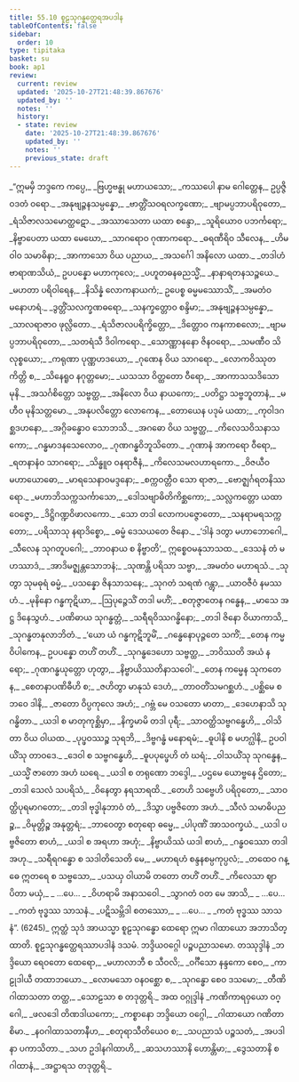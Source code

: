 ```yaml
---
title: 55.10 စူဠသုဂန္ဓတ္ထေရအပဒါန
tableOfContents: false
sidebar:
  order: 10
type: tipitaka
basket: su
book: ap1
review:
  current: review
  updated: '2025-10-27T21:48:39.867676'
  updated_by: ''
  notes: ''
  history:
  - state: review
    date: '2025-10-27T21:48:39.867676'
    updated_by: ''
    notes: ''
    previous_state: draft
---
```



<ReviewStatus review={frontmatter.review} showDetails={true} />

<HypothesisAnnotation frontmatter={frontmatter} />

<DynamicBreadcrumb />

<Division number="272" book="ap1" e="ch" v="20" p="419">

<Paragraph number="7624" type="verses" book="ap1">
_“ဣမမှိ ဘဒ္ဒကေ ကပ္ပေ,_  
_ဗြဟ္မဗန္ဓု မဟာယသော;_  
_ကဿပေါ နာမ ဂေါတ္တေန,_  
ဥပ္ပဇ္ဇိ ဝဒတံ ဝရော._  

</Paragraph>

</Division>
<Division number="273" book="ap1" e="ch" v="20" p="419">

<Paragraph number="7625" type="verses" book="ap1">
_အနုဗျဉ္ဇနသမ္ပန္နော,_  
_ဗာတ္တိံသဝရလက္ခဏော;_  
_ဗျာမပ္ပဘာပရိဝုတော,_  
_ရံသိဇာလသမောတ္ထဋော._  

</Paragraph>

</Division>
<Division number="274" book="ap1" e="ch" v="20" p="419">

<Paragraph number="7626" type="verses" book="ap1">
_အဿာသေတာ ယထာ စန္ဒော,_  
_သူရိယောဝ ပဘင်္ကရော;_  
_နိဗ္ဗာပေတာ ယထာ မေဃော,_  
_သာဂရောဝ ဂုဏာကရော._  

</Paragraph>

</Division>
<Division number="275" book="ap1" e="ch" v="20" p="419">

<Paragraph number="7627" type="verses" book="ap1">
_ဓရဏီရိဝ သီလေန,_  
_ဟိမဝါဝ သမာဓိနာ;_  
_အာကာသော ဝိယ ပညာယ,_  
_အသင်္ဂေါ အနိလော ယထာ._  

</Paragraph>

</Division>
<Division number="276" book="ap1" e="ch" v="20" p="419">

<Paragraph number="7628" type="verses" book="ap1">
_တဒါဟံ ဗာရာဏသိယံ,_  
ဥပပန္နော မဟာကုလေ;_  
_ပဟူတဓနဓညသ္မိံ,_  
_နာနာရတနသဉ္စယေ._  

</Paragraph>

</Division>
<Division number="277" book="ap1" e="ch" v="20" p="419">

<Paragraph number="7629" type="verses" book="ap1">
_မဟတာ ပရိဝါရေန,_  
_နိသိန္နံ လောကနာယကံ;_  
ဥပေစ္စ ဓမ္မမဿောသိံ,_  
_အမတံဝ မနောဟရံ._  

</Paragraph>

</Division>
<Division number="278" book="ap1" e="ch" v="20" p="420">

<Paragraph number="7630" type="verses" book="ap1">
_ဒွတ္တိံသလက္ခဏဓရော,_  
_သနက္ခတ္တောဝ စန္ဒိမာ;_  
_အနုဗျဉ္ဇနသမ္ပန္နော,_  
_သာလရာဇာဝ ဖုလ္လိတော._  

</Paragraph>

</Division>
<Division number="279" book="ap1" e="ch" v="20" p="420">

<Paragraph number="7631" type="verses" book="ap1">
_ရံသိဇာလပရိက္ခိတ္တော,_  
_ဒိတ္တောဝ ကနကာစလော;_  
_ဗျာမပ္ပဘာပရိဝုတော,_  
_သတရံသီ ဒိဝါကရော._  

</Paragraph>

</Division>
<Division number="280" book="ap1" e="ch" v="20" p="420">

<Paragraph number="7632" type="verses" book="ap1">
_သောဏ္ဏာနနော ဇိနဝရော,_  
_သမဏီဝ သိလုစ္စယော;_  
_ကရုဏာ ပုဏ္ဏဟဒယော,_  
_ဂုဏေန ဝိယ သာဂရော._  

</Paragraph>

</Division>
<Division number="281" book="ap1" e="ch" v="20" p="420">

<Paragraph number="7633" type="verses" book="ap1">
_လောကဝိဿုတကိတ္တိ စ,_  
_သိနေရူဝ နဂုတ္တမော;_  
_ယသသာ ဝိတ္ထတော ဝီရော,_  
_အာကာသသဒိသော မုနိ._  

</Paragraph>

</Division>
<Division number="282" book="ap1" e="ch" v="20" p="420">

<Paragraph number="7634" type="verses" book="ap1">
_အသင်္ဂစိတ္တော သဗ္ဗတ္ထ,_  
_အနိလော ဝိယ နာယကော;_  
_ပတိဋ္ဌာ သဗ္ဗဘူတာနံ,_  
_မဟီဝ မုနိသတ္တမော._  

</Paragraph>

</Division>
<Division number="283" book="ap1" e="ch" v="20" p="420">

<Paragraph number="7635" type="verses" book="ap1">
_အနုပလိတ္တော လောကေန,_  
_တောယေန ပဒုမံ ယထာ;_  
_ကုဝါဒဂစ္ဆဒဟနော,_  
_အဂ္ဂိခန္ဓောဝ သောဘသိ._  

</Paragraph>

</Division>
<Division number="284" book="ap1" e="ch" v="20" p="420">

<Paragraph number="7636" type="verses" book="ap1">
_အဂဓော ဝိယ သဗ္ဗတ္ထ,_  
_ကိလေသဝိသနာသကော;_  
_ဂန္ဓမာဒနသေလောဝ,_  
_ဂုဏဂန္ဓဝိဘူသိတော._  

</Paragraph>

</Division>
<Division number="285" book="ap1" e="ch" v="20" p="420">

<Paragraph number="7637" type="verses" book="ap1">
_ဂုဏာနံ အာကရော ဝီရော,_  
_ရတနာနံဝ သာဂရော;_  
_သိန္ဓူဝ ဝနရာဇီနံ,_  
_ကိလေသမလဟာရကော._  

</Paragraph>

</Division>
<Division number="286" book="ap1" e="ch" v="20" p="420">

<Paragraph number="7638" type="verses" book="ap1">
_ဝိဇယီဝ မဟာယောဓော,_  
_မာရသေနာဝမဒ္ဒနော;_  
_စက္ကဝတ္တီဝ သော ရာဇာ,_  
_ဗောဇ္ဈင်္ဂရတနိဿရော._  

</Paragraph>

</Division>
<Division number="287" book="ap1" e="ch" v="20" p="420">

<Paragraph number="7639" type="verses" book="ap1">
_မဟာဘိသက္ကသင်္ကာသော,_  
_ဒေါသဗျာဓိတိကိစ္ဆကော;_  
_သလ္လကတ္တော ယထာ ဝေဇ္ဇော,_  
_ဒိဋ္ဌိဂဏ္ဍဝိဖာလကော._  

</Paragraph>

</Division>
<Division number="288" book="ap1" e="ch" v="20" p="420">

<Paragraph number="7640" type="verses" book="ap1">
_သော တဒါ လောကပဇ္ဇောတော,_  
_သနရာမရသက္ကတော;_  
_ပရိသာသု နရာဒိစ္စော,_  
_ဓမ္မံ ဒေသယတေ ဇိနော._  

</Paragraph>

</Division>
<Division number="289" book="ap1" e="ch" v="20" p="421">

<Paragraph number="7641" type="verses" book="ap1">
_‘ဒါနံ ဒတွာ မဟာဘောဂေါ,_  
_သီလေန သုဂတူပဂေါ;_  
_ဘာဝနာယ စ နိဗ္ဗာတိ’,_  
ဣစ္စေဝမနုသာသထ._  

</Paragraph>

</Division>
<Division number="290" book="ap1" e="ch" v="20" p="421">

<Paragraph number="7642" type="verses" book="ap1">
_ဒေသနံ တံ မဟဿာဒံ,_  
_အာဒိမဇ္ဈန္တသောဘနံ;_  
_သုဏန္တိ ပရိသာ သဗ္ဗာ,_  
_အမတံဝ မဟာရသံ._  

</Paragraph>

</Division>
<Division number="291" book="ap1" e="ch" v="20" p="421">

<Paragraph number="7643" type="verses" book="ap1">
_သုတွာ သုမဓုရံ ဓမ္မံ,_  
_ပသန္နော ဇိနသာသနေ;_  
_သုဂတံ သရဏံ ဂန္တွာ,_  
_ယာဝဇီဝံ နမဿဟံ._  

</Paragraph>

</Division>
<Division number="292" book="ap1" e="ch" v="20" p="421">

<Paragraph number="7644" type="verses" book="ap1">
_မုနိနော ဂန္ဓကုဋိယာ,_  
_ဩပုဉ္ဇေသိံ တဒါ မဟိံ;_  
_စတုဇ္ဇာတေန ဂန္ဓေန,_  
_မာသေ အဋ္ဌ ဒိနေသွဟံ._  

</Paragraph>

</Division>
<Division number="293" book="ap1" e="ch" v="20" p="421">

<Paragraph number="7645" type="verses" book="ap1">
_ပဏိဓာယ သုဂန္ဓတ္တံ,_  
_သရီရဝိဿဂန္ဓိနော;_  
_တဒါ ဇိနော ဝိယာကာသိ,_  
_သုဂန္ဓတနုလာဘိတံ._  

</Paragraph>

</Division>
<Division number="294" book="ap1" e="ch" v="20" p="421">

<Paragraph number="7646" type="verses" book="ap1">
_‘ယော ယံ ဂန္ဓကုဋိဘူမိံ,_  
_ဂန္ဓေနောပုဉ္ဇတေ သကိံ;_  
_တေန ကမ္မဝိပါကေန,_  
ဥပပန္နော တဟိံ တဟိံ._  

</Paragraph>

</Division>
<Division number="295" book="ap1" e="ch" v="20" p="421">

<Paragraph number="7647" type="verses" book="ap1">
_သုဂန္ဓဒေဟော သဗ္ဗတ္ထ,_  
_ဘဝိဿတိ အယံ နရော;_  
_ဂုဏဂန္ဓယုတ္တော ဟုတွာ,_  
_နိဗ္ဗာယိဿတိနာသဝေါ’._  

</Paragraph>

</Division>
<Division number="296" book="ap1" e="ch" v="20" p="421">

<Paragraph number="7648" type="verses" book="ap1">
_တေန ကမ္မေန သုကတေန,_  
_စေတနာပဏိဓီဟိ စ;_  
_ဇဟိတွာ မာနုသံ ဒေဟံ,_  
_တာဝတိံသမဂစ္ဆဟံ._  

</Paragraph>

</Division>
<Division number="297" book="ap1" e="ch" v="20" p="421">

<Paragraph number="7649" type="verses" book="ap1">
_ပစ္ဆိမေ စ ဘဝေ ဒါနိ,_  
_ဇာတော ဝိပ္ပကုလေ အဟံ;_  
_ဂဗ္ဘံ မေ ဝသတော မာတာ,_  
_ဒေဟေနာသိ သုဂန္ဓိတာ._  

</Paragraph>

</Division>
<Division number="298" book="ap1" e="ch" v="20" p="421">

<Paragraph number="7650" type="verses" book="ap1">
_ယဒါ စ မာတုကုစ္ဆိမှာ,_  
_နိက္ခမာမိ တဒါ ပုရီ;_  
_သာဝတ္ထိသဗ္ဗဂန္ဓေဟိ,_  
_ဝါသိတာ ဝိယ ဝါယထ._  

</Paragraph>

</Division>
<Division number="299" book="ap1" e="ch" v="20" p="421">

<Paragraph number="7651" type="verses" book="ap1">
_ပုပ္ဖဝဿဉ္စ သုရဘိ,_  
_ဒိဗ္ဗဂန္ဓံ မနောရမံ;_  
_ဓူပါနိ စ မဟဂ္ဃါနိ,_  
ဥပဝါယိံသု တာဝဒေ._  

</Paragraph>

</Division>
<Division number="300" book="ap1" e="ch" v="20" p="422">

<Paragraph number="7652" type="verses" book="ap1">
_ဒေဝါ စ သဗ္ဗဂန္ဓေဟိ,_  
_ဓူပပုပ္ဖေဟိ တံ ဃရံ;_  
_ဝါသယိံသု သုဂန္ဓေန,_  
_ယသ္မိံ ဇာတော အဟံ ဃရေ._  

</Paragraph>

</Division>
<Division number="301" book="ap1" e="ch" v="20" p="422">

<Paragraph number="7653" type="verses" book="ap1">
_ယဒါ စ တရုဏော ဘဒ္ဒေါ,_  
_ပဌမေ ယောဗ္ဗနေ ဌိတော;_  
_တဒါ သေလံ သပရိသံ,_  
_ဝိနေတွာ နရသာရထိ._  

</Paragraph>

</Division>
<Division number="302" book="ap1" e="ch" v="20" p="422">

<Paragraph number="7654" type="verses" book="ap1">
_တေဟိ သဗ္ဗေဟိ ပရိဝုတော,_  
_သာဝတ္ထိပုရမာဂတော;_  
_တဒါ ဗုဒ္ဓါနုဘာဝံ တံ,_  
_ဒိသွာ ပဗ္ဗဇိတော အဟံ._  

</Paragraph>

</Division>
<Division number="303" book="ap1" e="ch" v="20" p="422">

<Paragraph number="7655" type="verses" book="ap1">
_သီလံ သမာဓိပညဉ္စ,_  
_ဝိမုတ္တိဉ္စ အနုတ္တရံ;_  
_ဘာဝေတွာ စတုရော ဓမ္မေ,_  
_ပါပုဏိံ အာသဝက္ခယံ._  

</Paragraph>

</Division>
<Division number="304" book="ap1" e="ch" v="20" p="422">

<Paragraph number="7656" type="verses" book="ap1">
_ယဒါ ပဗ္ဗဇိတော စာဟံ,_  
_ယဒါ စ အရဟာ အဟုံ;_  
_နိဗ္ဗာယိဿံ ယဒါ စာဟံ,_  
_ဂန္ဓဝဿော တဒါ အဟု._  

</Paragraph>

</Division>
<Division number="305" book="ap1" e="ch" v="20" p="422">

<Paragraph number="7657" type="verses" book="ap1">
_သရီရဂန္ဓော စ သဒါတိသေတိ မေ,_  
_မဟာရဟံ စန္ဒနစမ္ပကုပ္ပလံ;_  
_တထေဝ ဂန္ဓေ ဣတရေ စ သဗ္ဗသော,_  
_ပသယှ ဝါယာမိ တတော တဟိံ တဟိံ._  

</Paragraph>

</Division>
<Division number="306" book="ap1" e="ch" v="20" p="422">

<Paragraph number="7658" type="verses" book="ap1">
_ကိလေသာ ဈာပိတာ မယှံ,_  
_ …ပေ… _  
_ဝိဟရာမိ အနာသဝေါ._  

</Paragraph>

</Division>
<Division number="307" book="ap1" e="ch" v="20" p="422">

<Paragraph number="7659" type="verses" book="ap1">
_သွာဂတံ ဝတ မေ အာသိ,_  
_ …ပေ… _  
_ကတံ ဗုဒ္ဓဿ သာသနံ._  

</Paragraph>

</Division>
<Division number="308" book="ap1" e="ch" v="20" p="422">

<Paragraph number="7660" type="verses" book="ap1">
_ပဋိသမ္ဘိဒါ စတဿော,_  
_ …ပေ… _  
_ကတံ ဗုဒ္ဓဿ သာသနံ”. (6245)_  

</Paragraph>

<Paragraph number="7661" book="ap1">
ဣတ္ထံ သုဒံ အာယသ္မာ စူဠသုဂန္ဓော ထေရော ဣမာ ဂါထာယော အဘာသိတ္ထာတိ.

</Paragraph>
</Division>

<Paragraph number="7662" type="center" book="ap1">
စူဠသုဂန္ဓတ္ထေရဿာပဒါနံ ဒသမံ.



</Paragraph>

<Paragraph number="7663" type="center" book="ap1">
ဘဒ္ဒိယဝဂ္ဂေါ ပဉ္စပညာသမော.



</Paragraph>

<Paragraph number="7664" type="center" book="ap1">
တဿုဒ္ဒါနံ


</Paragraph>

<Paragraph number="7665" type="verses" book="ap1">
_ဘဒ္ဒိယော ရေဝတော ထေရော,_  
_မဟာလာဘီ စ သီဝလိ;_  
_ဝင်္ဂီသော နန္ဒကော စေဝ,_  
_ကာဠုဒါယီ တထာဘယော._  

</Paragraph>

<Paragraph number="7666" type="verses" book="ap1">
_လောမသော ဝနဝစ္ဆော စ,_  
_သုဂန္ဓော စေဝ ဒသမော;_  
_တီဏိ ဂါထာသတာ တတ္ထ,_  
_သောဠသာ စ တဒုတ္တရိ._  


</Paragraph>

<Paragraph number="7667" type="center" book="ap1">
အထ ဝဂ္ဂုဒ္ဒါနံ


</Paragraph>

<Paragraph number="7668" type="verses" book="ap1">
_ကဏိကာရဝှယော ဝဂ္ဂေါ,_  
_ဖလဒေါ တိဏဒါယကော;_  
_ကစ္စာနော ဘဒ္ဒိယော ဝဂ္ဂေါ,_  
_ဂါထာယော ဂဏိတာ စိမာ._  

</Paragraph>

<Paragraph number="7669" type="verses" book="ap1">
_နဝဂါထာသတာနီဟ,_  
_စတုရာသီတိယေဝ စ;_  
_သပညာသံ ပဉ္စသတံ,_  
_အပဒါနာ ပကာသိတာ._  

</Paragraph>

<Paragraph number="7670" type="verses" book="ap1">
_သဟ ဥဒါနဂါထာဟိ,_  
_ဆသဟဿာနိ ဟောန္တိမာ;_  
_ဒွေသတာနိ စ ဂါထာနံ,_  
_အဋ္ဌာရသ တဒုတ္တရိ._
</Paragraph>